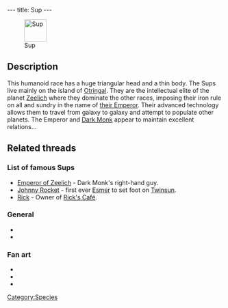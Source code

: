 ---
title: Sup
---

{{twinsunica import}}[[Image:SupAnim.gif|right|52px|thumb|Sup]]

{{Quote
 |Sup representative. The Sups live in the upper city of Otringal. They are the planet's intellectual elite and always hold the highest positions.
 |A plaque
 |building=Dark Monk's temple
 |island=Island of the Celebration
 |planet=zeelich
 |quoteid=985}}

==Description==
This humanoid race has a huge triangular head and a thin body. The Sups live mainly on the island of [[Otringal]]. They are the intellectual elite of the planet [[Zeelich]] where they dominate the other races, imposing their iron rule on all and sundry in the name of [[Emperor of Zeelich|their Emperor]]. Their advanced technology allows them to travel from galaxy to galaxy and attempt to populate other planets. The Emperor and [[Dark Monk]] appear to maintain excellent relations...

==Related threads==

===List of famous Sups===
* [[Emperor of Zeelich]] - Dark Monk's right-hand guy.
* [[Johnny Rocket]] - first ever [[Esmer]] to set foot on [[Twinsun]].
* [[Rick]] - Owner of [[Rick's Café]].

===General===
* {{thread|id=4677|title=Sups vs. Mosquibee's!}}
* {{thread|id=4303|title=Which race do you consider closest to humans?}}

===Fan art===
* {{thread|id=6222|title=For those interested to see what a cell-shaded LBA would look like}}
* {{thread|id=11891|title=Esmer drawing}}
* {{thread|id=12533|title=Zeelich - Sup render}}

[[Category:Sups| ]]
[[Category:Sup characters| ]]
[[Category:Sup enemies| ]]
[[Category:Species]]